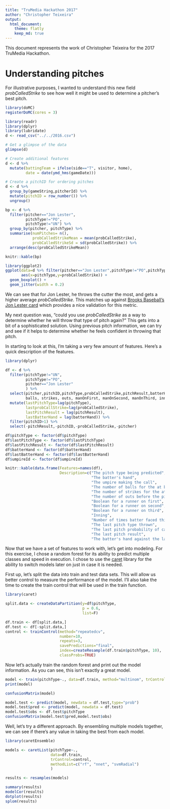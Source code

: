 ```yaml
---
title: "TruMedia Hackathon 2017"
author: "Christopher Teixeira"
output: 
  html_document:
    theme: flatly
    keep_md: true
---
```


This document represents the work of Christopher Teixeira for the 2017 TruMedia Hackathon. 

# Understanding pitches 
For illustrative purposes, I wanted to understand this new field _probCalledStrike_ to see how well it might be used to determine a pitcher's best pitch. 

```r
library(doMC)
registerDoMC(cores = 3)

library(readr)
library(dplyr)
library(lubridate)
d <- read_csv("../../2016.csv")

# Get a glimpse of the data
glimpse(d)

# Create additional features
d <- d %>%
  mutate(battingTeam = ifelse(side=="T", visitor, home),
         date = date(ymd_hms(gameDate)))

# Create a pitchID for ordering pitches
d <- d %>% 
  group_by(gameString,pitcherId) %>%
  mutate(pitchID = row_number()) %>%
  ungroup()
```

```r
bp <- d %>%
  filter(pitcher=="Jon Lester",
         pitchType!="PO",
         pitchType!="UN") %>%
  group_by(pitcher, pitchType) %>%
  summarise(numPitches= n(),
            probCalledStrikeMean = mean(probCalledStrike),
            probCalledStrikeSd = sd(probCalledStrike)) %>%
  arrange(desc(probCalledStrikeMean))

knitr::kable(bp)

library(ggplot2)
ggplot(data=d %>% filter(pitcher=="Jon Lester",pitchType!="PO",pitchType!="UN"),
       aes(x=pitchType,y=probCalledStrike)) +
  geom_boxplot() +
  geom_jitter(width = 0.2)
```

We can see that for Jon Lester, he throws the cutter the most, and gets a higher average _probCalledStrike_. This matches up against [Brooks Baseball's Jon Lester card](http://www.brooksbaseball.net/landing.php?player=452657) which provides a nice validation for this metric.

My next question was, "could you use _probCalledStrike_ as a way to determine whether he will throw that type of pitch again?" This gets into a bit of a sophisticated solution. Using previous pitch information, we can try and see if it helps to determine whether he feels confident in throwing that pitch. 

In starting to look at this, I'm taking a very few amount of features. Here's a quick description of the features.

```r
library(dplyr)

df <- d %>% 
  filter(pitchType!="UN",
         pitchType!="PO",
         pitcher=="Jon Lester"
         ) %>%
  select(pitcher,pitchID,pitchType,probCalledStrike,pitchResult,batterHand,umpireId,
         balls, strikes, outs, manOnFirst, manOnSecond, manOnThird, inning, timesFaced) %>%
  mutate(lastPitchType=lag(pitchType),
         lastprobCallStrike=lag(probCalledStrike),
         lastPitchResult = lag(pitchResult),
         lastBatterHand = lag(batterHand)) %>%
  filter(pitchID>1) %>%
  select(-pitchResult,-pitchID,-probCalledStrike,-pitcher) 

df$pitchType <- factor(df$pitchType)
df$lastPitchType <- factor(df$lastPitchType)
df$lastPitchResult <- factor(df$lastPitchResult)
df$batterHand <- factor(df$batterHand)
df$lastBatterHand <- factor(df$lastBatterHand)
df$umpireId <- factor(df$umpireId)

knitr::kable(data.frame(Features=names(df),
                        Description=c("The pitch type being predicted",
                                      "The batter's hand",
                                      "The umpire making the call",
                                      "The number of balls for the at bat before the pitch",
                                      "The number of strikes for the at bat before the pitch",
                                      "The number of outs before the pitch",
                                      "Boolean for a runner on first",
                                      "Boolean for a runner on second",
                                      "Boolean for a runner on third",
                                      "Inning",
                                      "Number of times batter faced this pitcher within this game",
                                      "The last pitch type thrown",
                                      "The last pitch probability of called strike",
                                      "The last pitch result",
                                      "The batter's hand against the last pitch")))
```

Now that we have a set of features to work with, let's get into modeling. For this exercise, I chose a random forest for its ability to predict multiple classes and speed in execution. I chose to use the [caret](http://topepo.github.io/caret/index.html) library for the ability to switch models later on just in case it is needed. 

First up, let's split the data into train and test data sets. This will allow us better control to measure the performance of the model. I'll also take the time to create the train control that will be used in the train function. 

```r
library(caret)

split.data <- createDataPartition(y=df$pitchType, 
                                  p = 0.6, 
                                  list=F)

df.train <- df[split.data,]
df.test <- df[-split.data,]
control <- trainControl(method="repeatedcv", 
                        number=10, 
                        repeats=3, 
                        savePredictions="final",
                        index=createResample(df.train$pitchType, 10),
                        classProbs=TRUE)
```

Now let's actually train the random forest and print out the model information. As you can see, this isn't exactly a great model. 

```r
model <- train(pitchType~., data=df.train, method="multinom", trControl=control)
print(model)

confusionMatrix(model)

model.test <- predict(model, newdata = df.test,type="prob")
model.test$pred <- predict(model, newdata = df.test)
model.test$obs <- df.test$pitchType
confusionMatrix(model.test$pred,model.test$obs)
```

Well, let's try a different approach. By ensembling multiple models together, we can see if there's any value in taking the best from each model. 

```r
library(caretEnsemble)

models <- caretList(pitchType~., 
                    data=df.train,
                    trControl=control,
                    methodList=c("rf", "nnet", "svmRadial")
                    )

results <- resamples(models)

summary(results)
modelCor(results)
dotplot(results)
splom(results)
```
